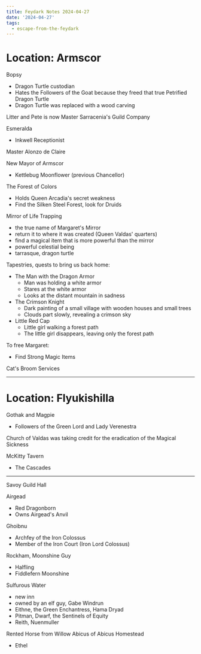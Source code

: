 ```yaml
---
title: Feydark Notes 2024-04-27
date: '2024-04-27'
tags:
  - escape-from-the-feydark
---
```



# Location: Armscor

Bopsy
 - Dragon Turtle custodian
 - Hates the Followers of the Goat because they freed that true Petrified Dragon Turtle
 - Dragon Turtle was replaced with a wood carving

Litter and Pete is now Master Sarracenia's Guild Company

Esmeralda
 - Inkwell Receptionist

Master Alonzo de Claire

New Mayor of Armscor
  - Kettlebug Moonflower (previous Chancellor)
  
The Forest of Colors
  - Holds Queen Arcadia's secret weakness
  - Find the Silken Steel Forest, look for Druids

Mirror of Life Trapping
  - the true name of Margaret's Mirror
  - return it to where it was created (Queen Valdas' quarters)
  - find a magical item that is more powerful than the mirror
  - powerful celestial being
  - tarrasque, dragon turtle

Tapestries, quests to bring us back home:
  - The Man with the Dragon Armor
    - Man was holding a white armor
    - Stares at the white armor
    - Looks at the distant mountain in sadness
  - The Crimson Knight
    - Dark painting of a small village with wooden houses and small trees
    - Clouds part slowly, revealing a crimson sky
  - Little Red Cap
    - Little girl walking a forest path
    - The little girl disappears, leaving only the forest path
  
To free Margaret:
  - Find Strong Magic Items

Cat's Broom Services

___

# Location: Flyukishilla

Gothak and Magpie
  - Followers of the Green Lord and Lady Verenestra

Church of Valdas was taking credit for the eradication of the Magical Sickness

McKitty Tavern
 - The Cascades

___

Savoy Guild Hall


Airgead
  - Red Dragonborn
  - Owns Airgead's Anvil

Ghoibnu
  - Archfey of the Iron Colossus
  - Member of the Iron Court (Iron Lord Colossus)


Rockham, Moonshine Guy
  - Halfling
  - Fiddlefern Moonshine

Sulfurous Water
  - new inn
  - owned by an elf guy, Gabe Windrun
  - Eithne, the Green Enchantress, Hama Dryad
  - Pitman, Dwarf, the Sentinels of Equity
  - Reith, Nuenmuller

Rented Horse from Willow Abicus of Abicus Homestead
  - Ethel

